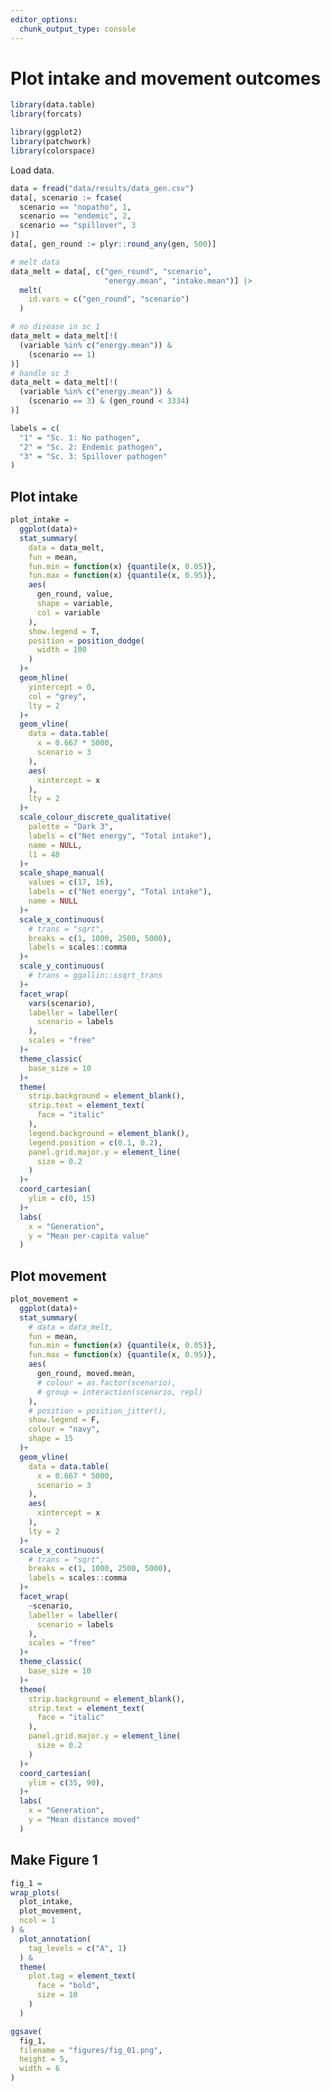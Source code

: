 ```yaml
---
editor_options: 
  chunk_output_type: console
---
```


# Plot intake and movement outcomes

```r
library(data.table)
library(forcats)

library(ggplot2)
library(patchwork)
library(colorspace)
```

Load data.

```r
data = fread("data/results/data_gen.csv")
data[, scenario := fcase(
  scenario == "nopatho", 1,
  scenario == "endemic", 2,
  scenario == "spillover", 3
)]
data[, gen_round := plyr::round_any(gen, 500)]

# melt data
data_melt = data[, c("gen_round", "scenario",
                     "energy.mean", "intake.mean")] |>
  melt(
    id.vars = c("gen_round", "scenario")
  )

# no disease in sc 1
data_melt = data_melt[!(
  (variable %in% c("energy.mean")) &
    (scenario == 1)
)]
# handle sc 3
data_melt = data_melt[!(
  (variable %in% c("energy.mean")) &
    (scenario == 3) & (gen_round < 3334)
)]
```

```r
labels = c(
  "1" = "Sc. 1: No pathogen",
  "2" = "Sc. 2: Endemic pathogen",
  "3" = "Sc. 3: Spillover pathogen"
)
```

## Plot intake

```r
plot_intake =
  ggplot(data)+
  stat_summary(
    data = data_melt,
    fun = mean,
    fun.min = function(x) {quantile(x, 0.05)},
    fun.max = function(x) {quantile(x, 0.95)},
    aes(
      gen_round, value,
      shape = variable,
      col = variable
    ),
    show.legend = T,
    position = position_dodge(
      width = 100
    )
  )+
  geom_hline(
    yintercept = 0,
    col = "grey",
    lty = 2
  )+
  geom_vline(
    data = data.table(
      x = 0.667 * 5000,
      scenario = 3
    ),
    aes(
      xintercept = x
    ),
    lty = 2
  )+
  scale_colour_discrete_qualitative(
    palette = "Dark 3",
    labels = c("Net energy", "Total intake"),
    name = NULL,
    l1 = 40
  )+
  scale_shape_manual(
    values = c(17, 16),
    labels = c("Net energy", "Total intake"),
    name = NULL
  )+
  scale_x_continuous(
    # trans = "sqrt",
    breaks = c(1, 1000, 2500, 5000),
    labels = scales::comma
  )+
  scale_y_continuous(
    # trans = ggallin::ssqrt_trans
  )+
  facet_wrap(
    vars(scenario),
    labeller = labeller(
      scenario = labels
    ),
    scales = "free"
  )+
  theme_classic(
    base_size = 10
  )+
  theme(
    strip.background = element_blank(),
    strip.text = element_text(
      face = "italic"
    ),
    legend.background = element_blank(),
    legend.position = c(0.1, 0.2),
    panel.grid.major.y = element_line(
      size = 0.2
    )
  )+
  coord_cartesian(
    ylim = c(0, 15)
  )+
  labs(
    x = "Generation",
    y = "Mean per-capita value"
  )
```

## Plot movement

```r
plot_movement =
  ggplot(data)+
  stat_summary(
    # data = data_melt,
    fun = mean, 
    fun.min = function(x) {quantile(x, 0.05)}, 
    fun.max = function(x) {quantile(x, 0.95)},
    aes(
      gen_round, moved.mean,
      # colour = as.factor(scenario),
      # group = interaction(scenario, repl)
    ),
    # position = position_jitter(),
    show.legend = F,
    colour = "navy",
    shape = 15
  )+
  geom_vline(
    data = data.table(
      x = 0.667 * 5000,
      scenario = 3
    ),
    aes(
      xintercept = x
    ),
    lty = 2
  )+
  scale_x_continuous(
    # trans = "sqrt",
    breaks = c(1, 1000, 2500, 5000),
    labels = scales::comma
  )+
  facet_wrap(
    ~scenario,
    labeller = labeller(
      scenario = labels
    ),
    scales = "free"
  )+
  theme_classic(
    base_size = 10
  )+
  theme(
    strip.background = element_blank(),
    strip.text = element_text(
      face = "italic"
    ),
    panel.grid.major.y = element_line(
      size = 0.2
    )
  )+
  coord_cartesian(
    ylim = c(35, 90),
  )+
  labs(
    x = "Generation",
    y = "Mean distance moved"
  )
```

## Make Figure 1

```r
fig_1 =
wrap_plots(
  plot_intake, 
  plot_movement,
  ncol = 1
) &
  plot_annotation(
    tag_levels = c("A", 1)
  ) &
  theme(
    plot.tag = element_text(
      face = "bold",
      size = 10
    )
  )

ggsave(
  fig_1,
  filename = "figures/fig_01.png",
  height = 5,
  width = 6
)
```

